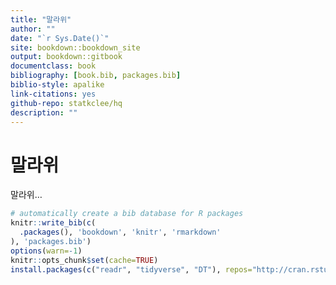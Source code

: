 ```yaml
--- 
title: "말라위"
author: ""
date: "`r Sys.Date()`"
site: bookdown::bookdown_site
output: bookdown::gitbook
documentclass: book
bibliography: [book.bib, packages.bib]
biblio-style: apalike
link-citations: yes
github-repo: statkclee/hq
description: ""
---
```


# 말라위 {-}


말라위... 




```r
# automatically create a bib database for R packages
knitr::write_bib(c(
  .packages(), 'bookdown', 'knitr', 'rmarkdown'
), 'packages.bib')
options(warn=-1)
knitr::opts_chunk$set(cache=TRUE)
install.packages(c("readr", "tidyverse", "DT"), repos="http://cran.rstudio.com/")
```
